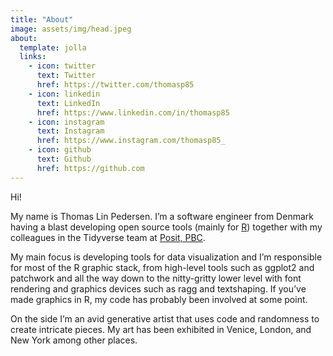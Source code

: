 ```yaml
---
title: "About"
image: assets/img/head.jpeg
about:
  template: jolla
  links:
    - icon: twitter
      text: Twitter
      href: https://twitter.com/thomasp85
    - icon: linkedin
      text: LinkedIn
      href: https://www.linkedin.com/in/thomasp85
    - icon: instagram
      text: Instagram
      href: https://www.instagram.com/thomasp85_
    - icon: github
      text: Github
      href: https://github.com
---
```


Hi!

My name is Thomas Lin Pedersen. I'm a software engineer from Denmark having a blast developing open source tools (mainly for [R](https://cran.r-project.org)) together with my colleagues in the Tidyverse team at [Posit, PBC](https://posit.co).

My main focus is developing tools for data visualization and I'm responsible for most of the R graphic stack, from high-level tools such as ggplot2 and patchwork and all the way down to the nitty-gritty lower level with font rendering and graphics devices such as ragg and textshaping. If you've made graphics in R, my code has probably been involved at some point.

On the side I'm an avid generative artist that uses code and randomness to create intricate pieces. My art has been exhibited in Venice, London, and New York among other places.
